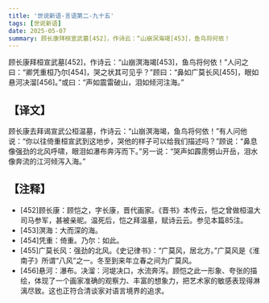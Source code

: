 ```yaml
---
title: '世说新语-言语第二-九十五'
tags: [世说新语]
date: 2025-05-07
summary: 顾长康拜桓宣武墓[452]，作诗云：“山崩溟海竭[453]，鱼鸟将何依！
---
```


顾长康拜桓宣武墓[452]，作诗云：“山崩溟海竭[453]，鱼鸟将何依！”人问之曰：“卿凭重桓乃尔[454]，哭之状其可见乎？”顾曰：“鼻如广莫长风[455]，眼如悬河决溜[456]。”或曰：“声如震雷破山，泪如倾河注海。”

## 【译文】

顾长康去拜谒宣武公桓温墓，作诗云：“山崩溟海竭，鱼鸟将何依！”有人问他说：“你以往倚重桓宣武到这地步，哭他的样子可以给我们描述吗？”顾说：“鼻息像强劲的北风呼啸，眼泪如瀑布奔泻而下。”另一说：“哭声如霹雳劈山开岳，泪水像奔流的江河倾泻入海。”

## 【注释】

- [452]顾长康：顾恺之，字长康，晋代画家。《晋书》本传云，恺之曾做桓温大司马参军，甚被亲昵。温死后，恺之拜温墓，赋诗云云。参见本篇85注。
- [453]溟海：大而深的海。
- [454]凭重：倚重。乃尔：如此。
- [455]广莫长风：强劲的北风。《史记律书》：“广莫风，居北方。”广莫风是《淮南子》所谓“八风”之一。冬至到来年立春之间为广莫风。
- [456]悬河：瀑布。决溜：河堤决口，水流奔泻。顾恺之此一形象、夸张的描绘，体现了一个画家准确的观察力、丰富的想象力，把艺术家的敏感表现得淋漓尽致。这也正符合清谈家对语言境界的追求。
